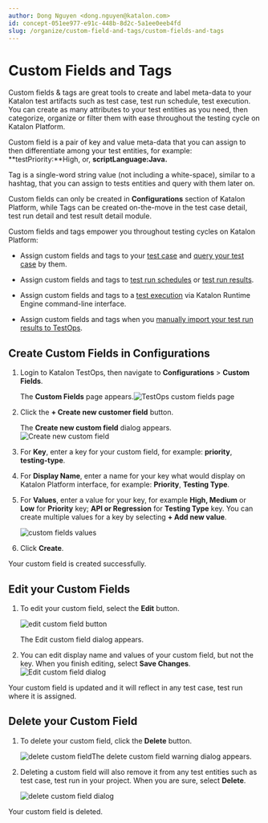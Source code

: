```yaml
---
author: Dong Nguyen <dong.nguyen@katalon.com>
id: concept-051ee977-e91c-448b-8d2c-5a1ee0eeb4fd
slug: /organize/custom-field-and-tags/custom-fields-and-tags
---
```


# Custom Fields and Tags

Custom fields & tags are great tools to create and label meta-data to your Katalon test artifacts such as test case, test run schedule, test execution. You can create as many attributes to your test entities as you need, then categorize, organize or filter them with ease throughout the testing cycle on Katalon Platform.

Custom field is a pair of key and value meta-data that you can assign to then differentiate among your test entities, for example: **testPriority:**High, or, **scriptLanguage:**Java**.**

Tag is a single-word string value \(not including a white-space\), similar to a hashtag, that you can assign to tests entities and query with them later on.

Custom fields can only be created in **Configurations** section of Katalon Platform, while Tags can be created on-the-move in the test case detail, test run detail and test result detail module.

Custom fields and tags empower you throughout testing cycles on Katalon Platform:

-   Assign custom fields and tags to your [test case](/organize/manage-tests/test-case/add-custom-fields-and-tags-to-test-cases) and [query your test case](/organize/manage-tests/test-case/search-a-test-case-by-custom-fields-and-tags) by them.
-   Assign custom fields and tags to [test run schedules](/execute/schedule-test-execution/schedule-test-runs-in-testops#) or [test run results](/analyze/reports/view-test-reports/view-test-reports-in-katalon-testops/view-test-run-results/view-test-results-and-execution-logs-in-katalon-testops/view-test-results-and-execution-logs-in-katalon-testops#).

-   Assign custom fields and tags to a [test execution](/execute/katalon-runtime-engine/command-line-syntax-in-katalon-runtime-engine#) via Katalon Runtime Engine command-line interface.

-   Assign custom fields and tags when you [manually import your test run results to TestOps](/analyze/reports/upload-test-reports/upload-junit-and-katalon-studio-reports-to-testops-manually).


## Create Custom Fields in Configurations

1.  Login to Katalon TestOps, then navigate to **Configurations** &gt; **Custom Fields**.

    The **Custom Fields** page appears.<img src="/doc_images/Documents/Organize/Custom_Field_and_Tags/images/TO-Configurations-Custom_Fields.png" alt="TestOps custom fields page" />

2.  Click the **+ Create new customer field** button.

    The **Create new custom field** dialog appears. <img src="/doc_images/Documents/Organize/Custom_Field_and_Tags/images/TO-Configuration-Create_new_custom_field_dialog.png" alt="Create new custom field" />

3.  For **Key**, enter a key for your custom field, for example: **priority**, **testing-type**.

4.  For **Display Name**, enter a name for your key what would display on Katalon Platform interface, for example: **Priority**, **Testing Type**.

5.  For **Values**, enter a value for your key, for example **High, Medium** or **Low** for **Priority** key; **API or Regression** for **Testing Type** key. You can create multiple values for a key by selecting **+ Add new value**.

    <img src="/doc_images/Documents/Organize/Custom_Field_and_Tags/images/TO-custom_fields-Create_.png" alt="custom fields values" />

6.  Click **Create**.


Your custom field is created successfully.

## Edit your Custom Fields

1.  To edit your custom field, select the **Edit** button.

    <img src="/doc_images/Documents/Organize/Custom_Field_and_Tags/images/TO-Configurations-edit_custom_field.png" alt="edit custom field button" />

    The Edit custom field dialog appears.

2.  You can edit display name and values of your custom field, but not the key. When you finish editing, select **Save Changes**.<img src="/doc_images/Documents/Organize/Custom_Field_and_Tags/images/TO-Custom_Fields-Edit_custom_field.png" alt="Edit custom field dialog" />


Your custom field is updated and it will reflect in any test case, test run where it is assigned.

## Delete your Custom Field

1.  To delete your custom field, click the **Delete** button.

    <img src="/doc_images/Documents/Organize/Custom_Field_and_Tags/images/TO-Configuration-delete_custom_field.png" alt="delete custom field" />The delete custom field warning dialog appears.

2.  Deleting a custom field will also remove it from any test entities such as test case, test run in your project. When you are sure, select **Delete**.

    <img src="/doc_images/Documents/Organize/Custom_Field_and_Tags/images/TO-Configurations-delete_custom_field_dialog.png" alt="delete custom field dialog" />


Your custom field is deleted.